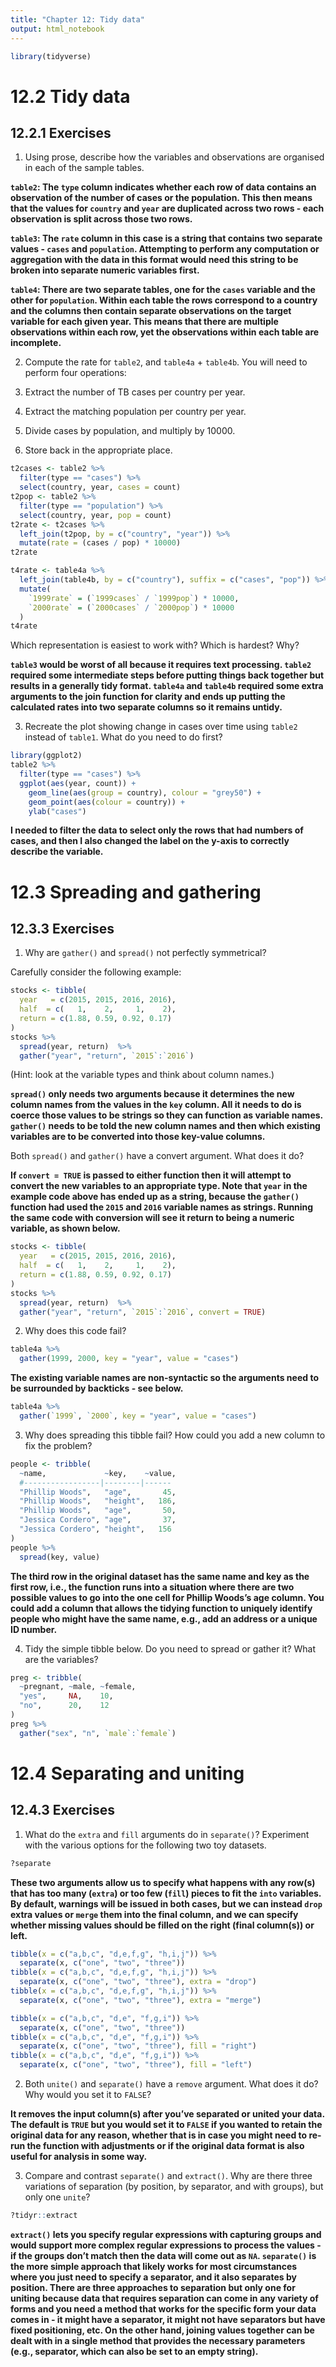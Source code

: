 ```yaml
---
title: "Chapter 12: Tidy data"
output: html_notebook
---
```


```r
library(tidyverse)
```

# 12.2 Tidy data

## 12.2.1 Exercises

1. Using prose, describe how the variables and observations are organised in each of the sample tables.

**`table2`: The `type` column indicates whether each row of data contains an observation of the number of cases or the population. This then means that the values for `country` and `year` are duplicated across two rows - each observation is split across those two rows.**

**`table3`: The `rate` column in this case is a string that contains two separate values - `cases` and `population`. Attempting to perform any computation or aggregation with the data in this format would need this string to be broken into separate numeric variables first.**

**`table4`: There are two separate tables, one for the `cases` variable and the other for `population`. Within each table the rows correspond to a country and the columns then contain separate observations on the target variable for each given year. This means that there are multiple observations within each row, yet the observations within each table are incomplete.**

2. Compute the rate for `table2`, and `table4a` + `table4b`. You will need to perform four operations:

  1. Extract the number of TB cases per country per year.
  2. Extract the matching population per country per year.
  3. Divide cases by population, and multiply by 10000.
  4. Store back in the appropriate place.

```r
t2cases <- table2 %>%
  filter(type == "cases") %>%
  select(country, year, cases = count)
t2pop <- table2 %>%
  filter(type == "population") %>%
  select(country, year, pop = count)
t2rate <- t2cases %>%
  left_join(t2pop, by = c("country", "year")) %>%
  mutate(rate = (cases / pop) * 10000)
t2rate
```

```r
t4rate <- table4a %>%
  left_join(table4b, by = c("country"), suffix = c("cases", "pop")) %>%
  mutate(
    `1999rate` = (`1999cases` / `1999pop`) * 10000,
    `2000rate` = (`2000cases` / `2000pop`) * 10000
  )
t4rate
```

Which representation is easiest to work with? Which is hardest? Why?

**`table3` would be worst of all because it requires text processing. `table2` required some intermediate steps before putting things back together but results in a generally tidy format. `table4a` and `table4b` required some extra arguments to the join function for clarity and ends up putting the calculated rates into two separate columns so it remains untidy.**

3. Recreate the plot showing change in cases over time using `table2` instead of `table1`. What do you need to do first?

```r
library(ggplot2)
table2 %>%
  filter(type == "cases") %>%
  ggplot(aes(year, count)) +
    geom_line(aes(group = country), colour = "grey50") +
    geom_point(aes(colour = country)) +
    ylab("cases")
```

**I needed to filter the data to select only the rows that had numbers of cases, and then I also changed the label on the y-axis to correctly describe the variable.**

# 12.3 Spreading and gathering

## 12.3.3 Exercises

1. Why are `gather()` and `spread()` not perfectly symmetrical?

Carefully consider the following example:

```r
stocks <- tibble(
  year   = c(2015, 2015, 2016, 2016),
  half  = c(   1,    2,     1,    2),
  return = c(1.88, 0.59, 0.92, 0.17)
)
stocks %>% 
  spread(year, return)  %>% 
  gather("year", "return", `2015`:`2016`)
```

(Hint: look at the variable types and think about column names.)

**`spread()` only needs two arguments because it determines the new column names from the values in the `key` column. All it needs to do is coerce those values to be strings so they can function as variable names. `gather()` needs to be told the new column names and then which existing variables are to be converted into those key-value columns.**

Both `spread()` and `gather()` have a convert argument. What does it do?

**If `convert = TRUE` is passed to either function then it will attempt to convert the new variables to an appropriate type. Note that `year` in the example code above has ended up as a string, because the `gather()` function had used the `2015` and `2016` variable names as strings. Running the same code with conversion will see it return to being a numeric variable, as  shown below.**

```r
stocks <- tibble(
  year   = c(2015, 2015, 2016, 2016),
  half  = c(   1,    2,     1,    2),
  return = c(1.88, 0.59, 0.92, 0.17)
)
stocks %>% 
  spread(year, return)  %>% 
  gather("year", "return", `2015`:`2016`, convert = TRUE)
```

2. Why does this code fail?

```r
table4a %>% 
  gather(1999, 2000, key = "year", value = "cases")
```

**The existing variable names are non-syntactic so the arguments need to be surrounded by backticks - see below.**

```r
table4a %>% 
  gather(`1999`, `2000`, key = "year", value = "cases")
```

3. Why does spreading this tibble fail? How could you add a new column to fix the problem?

```r
people <- tribble(
  ~name,             ~key,    ~value,
  #-----------------|--------|------
  "Phillip Woods",   "age",       45,
  "Phillip Woods",   "height",   186,
  "Phillip Woods",   "age",       50,
  "Jessica Cordero", "age",       37,
  "Jessica Cordero", "height",   156
)
people %>%
  spread(key, value)
```

**The third row in the original dataset has the same name and key as the first row, i.e., the function runs into a situation where there are two possible values to go into the one cell for Phillip Woods's age column. You could add a column that allows the tidying function to uniquely identify people who might have the same name, e.g., add an address or a unique ID number.**

4. Tidy the simple tibble below. Do you need to spread or gather it? What are the variables?

```r
preg <- tribble(
  ~pregnant, ~male, ~female,
  "yes",     NA,    10,
  "no",      20,    12
)
preg %>%
  gather("sex", "n", `male`:`female`)
```

# 12.4 Separating and uniting

## 12.4.3 Exercises

1. What do the `extra` and `fill` arguments do in `separate()`? Experiment with the various options for the following two toy datasets.

```r
?separate
```

**These two arguments allow us to specify what happens with any row(s) that has too many (`extra`) or too few (`fill`) pieces to fit the `into` variables. By default, warnings will be issued in both cases, but we can instead `drop` extra values or `merge` them into the final column, and we can specify whether missing values should be filled on the right (final column(s)) or left.**

```r
tibble(x = c("a,b,c", "d,e,f,g", "h,i,j")) %>% 
  separate(x, c("one", "two", "three"))
tibble(x = c("a,b,c", "d,e,f,g", "h,i,j")) %>% 
  separate(x, c("one", "two", "three"), extra = "drop")
tibble(x = c("a,b,c", "d,e,f,g", "h,i,j")) %>% 
  separate(x, c("one", "two", "three"), extra = "merge")
```

```r
tibble(x = c("a,b,c", "d,e", "f,g,i")) %>% 
  separate(x, c("one", "two", "three"))
tibble(x = c("a,b,c", "d,e", "f,g,i")) %>% 
  separate(x, c("one", "two", "three"), fill = "right")
tibble(x = c("a,b,c", "d,e", "f,g,i")) %>% 
  separate(x, c("one", "two", "three"), fill = "left")
```

2. Both `unite()` and `separate()` have a `remove` argument. What does it do? Why would you set it to `FALSE`?

**It removes the input column(s) after you've separated or united your data. The default is `TRUE` but you would set it to `FALSE` if you wanted to retain the original data for any reason, whether that is in case you might need to re-run the function with adjustments or if the original data format is also useful for analysis in some way.**

3. Compare and contrast `separate()` and `extract()`. Why are there three variations of separation (by position, by separator, and with groups), but only one `unite`?

```r
?tidyr::extract
```

**`extract()` lets you specify regular expressions with capturing groups and would support more complex regular expressions to process the values - if the groups don't match then the data will come out as `NA`. `separate()` is the more simple approach that likely works for most circumstances where you just need to specify a separator, and it also separates by position. There are three approaches to separation but only one for uniting because data that requires separation can come in any variety of forms and you need a method that works for the specific form your data comes in - it might have a separator, it might not have separators but have fixed positioning, etc. On the other hand, joining values together can be dealt with in a single method that provides the necessary parameters (e.g., separator, which can also be set to an empty string).**
